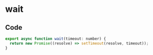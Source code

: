 # wait

## Code

```javascript
export async function wait(timeout: number) {
  return new Promise((resolve) => setTimeout(resolve, timeout));
}
```